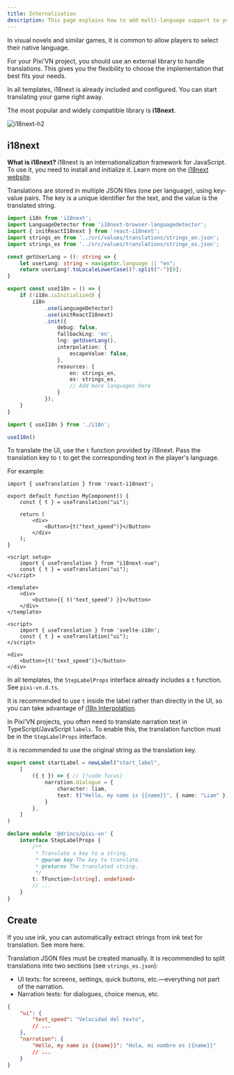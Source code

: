 ```yaml
---
title: Internalization
description: This page explains how to add multi-language support to your Pixi’VN game using i18next, including UI and narration translation strategies. How to translate the visual novel?
---
```



In visual novels and similar games, it is common to allow players to select their native language.

For your Pixi’VN project, you should use an external library to handle translations. This gives you the flexibility to choose the implementation that best fits your needs.

<Callout title="Templates" type="info">

In all templates, i18next is already included and configured. You can start translating your game right away.

</Callout>

The most popular and widely compatible library is **i18next**.

![i18next-h2](/i18next.svg)

## i18next

**What is i18next?** i18next is an internationalization framework for JavaScript. To use it, you need to install and initialize it. Learn more on the [i18next website](https://www.i18next.com/).

Translations are stored in multiple JSON files (one per language), using key-value pairs. The key is a unique identifier for the text, and the value is the translated string.

```ts tab="i18n.ts"
import i18n from 'i18next';
import LanguageDetector from 'i18next-browser-languagedetector';
import { initReactI18next } from 'react-i18next';
import strings_en from '../src/values/translations/strings_en.json';
import strings_es from '../src/values/translations/strings_es.json';

const getUserLang = (): string => {
    let userLang: string = navigator.language || "en";
    return userLang?.toLocaleLowerCase()?.split("-")[0];
}

export const useI18n = () => {
    if (!i18n.isInitialized) {
        i18n
            .use(LanguageDetector)
            .use(initReactI18next)
            .init({
                debug: false,
                fallbackLng: 'en',
                lng: getUserLang(),
                interpolation: {
                    escapeValue: false,
                },
                resources: {
                    en: strings_en,
                    es: strings_es,
                    // Add more languages here
                }
            });
    }
}
```

```ts tab="main.ts"
import { useI18n } from './i18n';

useI18n()
```

<Accordions>

<Accordion title="Translate the UI" id="translate-ui">

To translate the UI, use the `t` function provided by i18next. Pass the translation key to `t` to get the corresponding text in the player's language.

For example:

```tsx tab="React"
import { useTranslation } from 'react-i18next';

export default function MyComponent() {
    const { t } = useTranslation("ui");

    return (
        <div>
            <Button>{t("text_speed")}</Button>
        </div>
    );
}
```

```vue tab="Vue"
<script setup>
    import { useTranslation } from "i18next-vue";
    const { t } = useTranslation("ui");
</script>

<template>
    <div>
        <button>{{ t('text_speed') }}</button>
    </div>
</template>
```

```svelte tab="Svelte"
<script>
    import { useTranslation } from 'svelte-i18n';
    const { t } = useTranslation("ui");
</script>

<div>
    <button>{t('text_speed')}</button>
</div>
```

</Accordion>

<Accordion title="Translate the narration (TypeScript/JavaScript)" id="translate-narration">

<Callout title="Templates" type="info">

In all templates, the `StepLabelProps` interface already includes a `t` function. See `pixi-vn.d.ts`.

</Callout>

<Callout type="info">

It is recommended to use `t` inside the <DynamicLink href="/start/labels">label</DynamicLink> rather than directly in the UI, so you can take advantage of [i18n Interpolation](https://i18next.com/translation-function/interpolation).

</Callout>

In Pixi’VN projects, you often need to translate narration text in TypeScript/JavaScript <DynamicLink href="/start/labels">`labels`</DynamicLink>. To enable this, the translation function must be in the <DynamicLink href="/start/labels#steplabelprops">`StepLabelProps` interface</DynamicLink>.

It is recommended to use the original string as the translation key.

```ts tab="labels/startLabel.ts"
export const startLabel = newLabel("start_label",
    [
        ({ t }) => { // [!code focus]
            narration.dialogue = {
                character: liam,
                text: t("Hello, my name is {{name}}", { name: "Liam" }) // [!code focus]
            }
        },
    ]
)
```

```ts tab="pixi-vn.d.ts"
declare module '@drincs/pixi-vn' {
    interface StepLabelProps {
        /**
         * Translate a key to a string.
         * @param key The key to translate.
         * @returns The translated string.
         */
        t: TFunction<[string], undefined>
        // ...
    }
}
```

</Accordion>

</Accordions>

## Create

<Callout title="ink" type="info">

If you use ink, you can automatically extract strings from ink text for translation. See more <DynamicLink href="/ink/translate">here</DynamicLink>.

</Callout>

Translation JSON files must be created manually. It is recommended to split translations into two sections (see `strings_es.json`):

- <DynamicLink href="/start/interface">UI</DynamicLink> texts: for screens, settings, quick buttons, etc.—everything not part of the narration.
- <DynamicLink href="/start/narration">Narration</DynamicLink> texts: for dialogues, choice menus, etc.

```json tab="locales/strings_es.json"
{
    "ui": {
        "text_speed": "Velocidad del texto",
        // ...
    },
    "narration": {
        "Hello, my name is {{name}}": "Hola, mi nombre es {{name}}"
        // ...
    }
}
```
